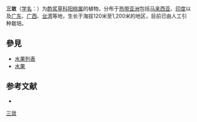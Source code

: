 {{Speciesbox
| name = 三敛
| status = 
| status_system = 
| image = Averrhoa bilimbi fruit by Sugeesh.jpg
| taxon= Averrhoa bilimbi
| authority = L.
}}

'''三敛'''（[[学名|学名]]：{{lang|la|''Averrhoa bilimbi''}}）为[[酢浆草科|酢浆草科]][[阳桃属|阳桃属]]的植物。分布于[[热带|热带]][[亚洲|亚洲]]包括[[马来西亚|马来西亚]]、[[印度|印度]]以及[[广东|广东]]、[[广西|广西]]、[[台湾|台湾]]等地，生长于海拔120米至1,200米的地区，目前已由人工引种栽培。

== 參見 ==
* [[水果列表|水果列表]]
* [[水果|水果]]

== 参考文献 ==
<div class="references-small">
* {{cite web| url =http://www.bioinfo.cn/db05/KmzwSpecies.php?action=view&id=1343| title =三敛| work =《中国高等植物数据库全库》| publisher =中国科学院微生物研究所| author =昆明植物研究所| accessdate =2009-02-20| deadurl =yes| archiveurl =https://web.archive.org/web/20160305042646/http://www.bioinfo.cn/db05/KmzwSpecies.php?action=view&id=1343| archivedate =2016-03-05}}
</div>
{{Taxonbar|from=Q237465}}
[[Category:阳桃属|三敛]]
{{植物小作品}}